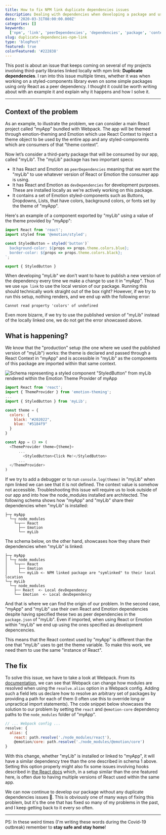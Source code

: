 ```yaml
---
title: How to fix NPM link duplicate dependencies issues
description: Dealing with dependencies when developing a package and using it through npm link.
date: '2020-03-31T08:00:00.000Z'
categories: []
keywords:
  ['npm', 'link', 'peerDependencies', 'dependencies', 'package', 'context', 'react', 'webpack', 'invalid hook call', 'provider']
slug: duplicate-dependencies-npm-link
type: 'blogPost'
featured: true
colorFeatured: '#222838'
---
```


This post is about an issue that keeps coming on several of my projects involving third-party libraries linked locally with npm link: **Duplicate dependencies**. I ran into this issue multiple times, whether it was when working on a styled-components library even on some simple packages using only React as a peer dependency. I thought it could be worth writing about with an example it and explain why it happens and how I solve it.
<hr/>

## Context of the problem

As an example, to illustrate the problem, we can consider a main React project called "myApp" bundled with Webpack. The app will be themed through emotion-theming and Emotion which use React Context to inject a theme object to be used by the entire app and any styled-components which are consumers of that “theme context”.

Now let’s consider a third-party package that will be consumed by our app, called "myLib". The "myLib" package has two important specs:
- It has React and Emotion as `peerDependencies` meaning that we want the "myLib" to use whatever version of React or Emotion the consumer app is using.
- It has React and Emotion as `devDependencies` for development purposes. These are installed locally as we're actively working on this package.
- It contains a set of Emotion styled-components such as Buttons, Dropdowns, Lists,  that have colors, background colors, or fonts set by the theme of "myApp".

Here's an example of a component exported by "myLib" using a value of the theme provided by "myApp":

```javascript title=Example of styled component defined in myLib.
import React from 'react';
import styled from '@emotion/styled';

const StyledButton = styled('button')`
  background-color: ${props => props.theme.colors.blue};
  border-color: ${props => props.theme.colors.black};
`;

export { StyledButton }
```

When developing "myLib" we don't want to have to publish a new version of the dependency every time we make a change to use it in "myApp". Thus we use `npm link` to use the local version of our package.
Running this should technically work straight out of the box right? However, if we try to run this setup, nothing renders, and we end up with the following error:

```
Cannot read property 'colors' of undefined
```

Even more bizarre, if we try to use the published version of "myLib" instead of the locally linked one, we do not get the error showcased above. 

## What is happening?

We know that the "production" setup (the one where we used the published version of "myLib") works: the theme is declared and passed through a React Context in "myApp" and is accessible in "myLib" as the components of this package are imported within that same context. 

![Schema representing a styled component "StyledButton" from myLib rendered within the Emotion Theme Provider of myApp](img/setup-schema-npm-dep.png)

```javascript title=Corresponding code snippet from myApp rendering StyledButton
import React from 'react';
import { ThemeProvider } from 'emotion-theming';
...
import { StyledButton } from 'myLib';

const theme = {
  colors: {
    black: "#202022",
    blue: "#5184f9"
  }
}

const App = () => (
  <ThemeProvider theme={theme}>
      ...
        <StyledButton>Click Me!</StyledButton>
      ...
  </ThemeProvider>
)

```

If we try to add a debugger or to run `console.log(theme)` in "myLib" when npm linked we can see that it is not defined. The context value is somehow not accessible.
Troubleshooting this issue will require us to look outside of our app and into how the node_modules installed are architected. The following schema shows how "myApp" and "myLib" share their dependencies when "myLib" is installed:

```
├─┬ myApp
  └─┬ node_modules
    └─┬── React
      ├── Emotion
      └── myLib
```

The schema below, on the other hand, showcases how they share their dependencies when "myLib" is linked:

```
├─┬ myApp
│ └─┬ node_modules
│   └─┬── React
│     ├── Emotion
│     └── myLib <- NPM linked package are "symlinked" to their local location
└─┬ myLib
  └─┬ node_modules
    ├── React  <- Local devDependency
    └── Emotion  <- Local devDependency
```

And that is where we can find the origin of our problem. In the second case, "myApp" and "myLib" use their own React and Emotion dependencies despite having specified these two as peer dependencies in the `package.json` of "myLib".
Even if imported, when using React or Emotion within "myLib" we end up using the ones specified as development depencencies.

This means that the React context used by "myApp" is different than the one that "myLib" uses to get the theme variable. To make this work, we need them to use the same "instance of React".

## The fix

To solve this issue, we have to take a look at Webpack. From its [documentation](https://webpack.js.org/concepts/), we can see that Webpack can change how modules are resolved when using the `resolve.alias` option in a Webpack config. Adding such a field lets us declare how to resolve an arbitrary set of packages by providing a path for each of them (I often use this to override long or unpractical import statements).
The code snippet below showcases the solution to our problem by setting the `react` and `@emotion-core` dependency paths to the `node_modules` folder of "myApp".

```javascript {4} title=Example of using resolve.alias in a Webpack config file.
// ... Webpack config ...
resolve: {
  alias: {
    react: path.resolve('./node_modules/react'),
    @emotion/core: path.resolve('./node_modules/@emotion/core')
}
```

With this change, whether "myLib" is installed or linked to "myApp", it will have a similar dependency tree than the one described in schema 1 above. Setting this option properly might also fix some issues involving hooks described in [the React docs](https://reactjs.org/warnings/invalid-hook-call-warning.html) which, in a setup similar than the one featured here, is often due to having multiple versions of React used within the same app.

We can now continue to develop our package without any duplicate dependencies issues 🎉. This is obviously one of many ways of fixing this problem, but it's the one that has fixed so many of my problems in the past, and I keep getting back to it every so often.

<hr/>

PS: In these weird times (I'm writing these words during the Covid-19 outbreak) remember to **stay safe and stay home**!

